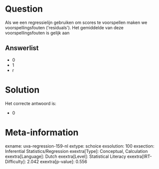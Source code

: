 Question
========

Als we een regressielijn gebruiken om scores te voorspellen maken we
voorspellingsfouten (\'residuals\'). Het gemiddelde van deze
voorspellingsfouten is gelijk aan


Answerlist
----------

* 0
* 1
* r

Solution
========

Het correcte antwoord is: 

* 0

Meta-information
================
exname: uva-regression-159-nl
extype: schoice
exsolution: 100
exsection: Inferential Statistics/Regression
exextra[Type]: Conceptual, Calculation
exextra[Language]: Dutch
exextra[Level]: Statistical Literacy
exextra[IRT-Difficulty]: 2.042
exextra[p-value]: 0.556
